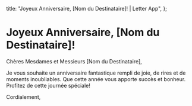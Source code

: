   title: "Joyeux Anniversaire, [Nom du Destinataire]! | Letter App",
};

# Joyeux Anniversaire, [Nom du Destinataire]!

Chères Mesdames et Messieurs [Nom du Destinataire],

Je vous souhaite un anniversaire fantastique rempli de joie, de rires et de moments inoubliables. Que cette année vous apporte succès et bonheur. Profitez de cette journée spéciale!

Cordialement,
